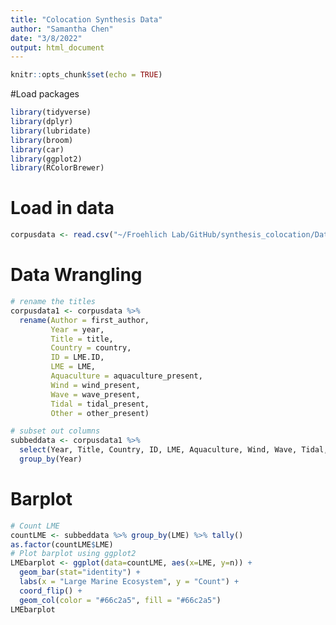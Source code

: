 ```yaml
---
title: "Colocation Synthesis Data"
author: "Samantha Chen"
date: "3/8/2022"
output: html_document
---
```


```r
knitr::opts_chunk$set(echo = TRUE)
```

#Load packages
```r
library(tidyverse)
library(dplyr)
library(lubridate)
library(broom)
library(car)
library(ggplot2)
library(RColorBrewer)
```

# Load in data
```r
corpusdata <- read.csv("~/Froehlich Lab/GitHub/synthesis_colocation/Data_total_working_for_r_Claire_SC_v4.csv")
```

# Data Wrangling
```r

# rename the titles
corpusdata1 <- corpusdata %>% 
  rename(Author = first_author,
         Year = year,
         Title = title,
         Country = country,
         ID = LME.ID,
         LME = LME,
         Aquaculture = aquaculture_present,
         Wind = wind_present,
         Wave = wave_present,
         Tidal = tidal_present,
         Other = other_present)

# subset out columns
subbeddata <- corpusdata1 %>% 
  select(Year, Title, Country, ID, LME, Aquaculture, Wind, Wave, Tidal, Other) %>% 
  group_by(Year)
```

# Barplot
```r
# Count LME
countLME <- subbeddata %>% group_by(LME) %>% tally()
as.factor(countLME$LME)
# Plot barplot using ggplot2
LMEbarplot <- ggplot(data=countLME, aes(x=LME, y=n)) +
  geom_bar(stat="identity") +
  labs(x = "Large Marine Ecosystem", y = "Count") +
  coord_flip() +
  geom_col(color = "#66c2a5", fill = "#66c2a5")
LMEbarplot
```


